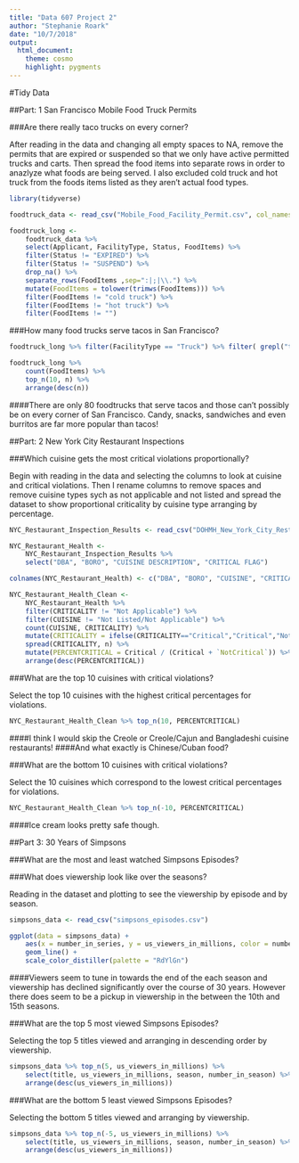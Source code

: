 ```yaml
---
title: "Data 607 Project 2"
author: "Stephanie Roark"
date: "10/7/2018"
output:
  html_document:
    theme: cosmo
    highlight: pygments
---
```


#Tidy Data 

##Part: 1 San Francisco Mobile Food Truck Permits

###Are there really taco trucks on every corner?


After reading in the data and changing all empty spaces to NA, remove the permits that are expired or suspended so that we only have active permitted trucks and carts. Then spread the food items into separate rows in order to anazlyze what foods are being served. I also excluded cold truck and hot truck from the foods items listed as they aren't actual food types. 

```r
library(tidyverse)

foodtruck_data <- read_csv("Mobile_Food_Facility_Permit.csv", col_names = TRUE, na= c("", "NA"), trim_ws = TRUE)

foodtruck_long <- 
    foodtruck_data %>%
    select(Applicant, FacilityType, Status, FoodItems) %>%
    filter(Status != "EXPIRED") %>%
    filter(Status != "SUSPEND") %>%
    drop_na() %>%
    separate_rows(FoodItems ,sep=":|;|\\.") %>%
    mutate(FoodItems = tolower(trimws(FoodItems))) %>%
    filter(FoodItems != "cold truck") %>%
    filter(FoodItems != "hot truck") %>%
    filter(FoodItems != "")
```

###How many food trucks serve tacos in San Francisco?

```r
foodtruck_long %>% filter(FacilityType == "Truck") %>% filter( grepl("taco", FoodItems) ) %>% count()

foodtruck_long %>% 
    count(FoodItems) %>%
    top_n(10, n) %>%
    arrange(desc(n))

```

####There are only 80 foodtrucks that serve tacos and those can't possibly be on every corner of San Francisco. Candy, snacks, sandwiches and even burritos are far more popular than tacos!

##Part: 2 New York City Restaurant Inspections

###Which cuisine gets the most critical violations proportionally?

Begin with reading in the data and selecting the columns to look at cuisine and critical violations. Then I rename columns to remove spaces and remove cuisine types sych as not applicable and not listed and spread the dataset to show proportional criticality by cuisine type arranging by percentage.

```r
NYC_Restaurant_Inspection_Results <- read_csv("DOHMH_New_York_City_Restaurant_Inspection_Results.csv")

NYC_Restaurant_Health <- 
    NYC_Restaurant_Inspection_Results %>%
    select("DBA", "BORO", "CUISINE DESCRIPTION", "CRITICAL FLAG")

colnames(NYC_Restaurant_Health) <- c("DBA", "BORO", "CUISINE", "CRITICALITY")

NYC_Restaurant_Health_Clean <-
    NYC_Restaurant_Health %>%
    filter(CRITICALITY != "Not Applicable") %>%
    filter(CUISINE != "Not Listed/Not Applicable") %>%
    count(CUISINE, CRITICALITY) %>%
    mutate(CRITICALITY = ifelse(CRITICALITY=="Critical","Critical","NotCritical")) %>%
    spread(CRITICALITY, n) %>%
    mutate(PERCENTCRITICAL = Critical / (Critical + `NotCritical`)) %>%
    arrange(desc(PERCENTCRITICAL)) 
```

###What are the top 10 cuisines with critical violations?

Select the top 10 cuisines with the highest critical percentages for violations.

```r
NYC_Restaurant_Health_Clean %>% top_n(10, PERCENTCRITICAL)
```

####I think I would skip the Creole or Creole/Cajun and Bangladeshi cuisine restaurants!
####And what exactly is Chinese/Cuban food?


###What are the bottom 10 cuisines with critical violations?

Select the 10 cuisines which correspond to the lowest critical percentages for violations.

```r
NYC_Restaurant_Health_Clean %>% top_n(-10, PERCENTCRITICAL)
```

####Ice cream looks pretty safe though.

##Part 3: 30 Years of Simpsons

###What are the most and least watched Simpsons Episodes?

###What does viewership look like over the seasons?

Reading in the dataset and plotting to see the viewership by episode and by season.

```r
simpsons_data <- read_csv("simpsons_episodes.csv")

ggplot(data = simpsons_data) +
    aes(x = number_in_series, y = us_viewers_in_millions, color = number_in_season) +
    geom_line() +
    scale_color_distiller(palette = "RdYlGn") 
```

####Viewers seem to tune in towards the end of the each season and viewership has declined significantly over the course of 30 years. However there does seem to be a pickup in viewership in the between the 10th and 15th seasons.


###What are the top 5 most viewed Simpsons Episodes?

Selecting the top 5 titles viewed and arranging in descending order by viewership.

```r
simpsons_data %>% top_n(5, us_viewers_in_millions) %>% 
    select(title, us_viewers_in_millions, season, number_in_season) %>%
    arrange(desc(us_viewers_in_millions))
```

###What are the bottom 5 least viewed Simpsons Episodes?

Selecting the bottom 5 titles viewed and arranging by viewership.

```r
simpsons_data %>% top_n(-5, us_viewers_in_millions) %>% 
    select(title, us_viewers_in_millions, season, number_in_season) %>%
    arrange(desc(us_viewers_in_millions))

```

